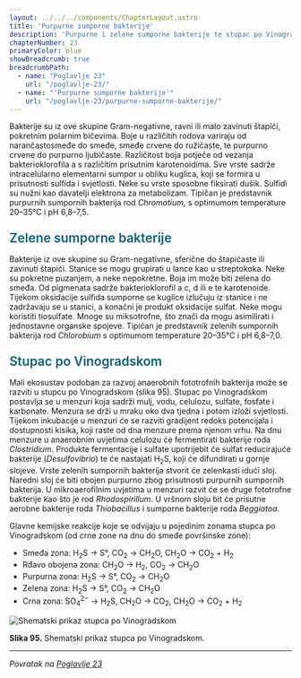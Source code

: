 ```yaml
---
layout: ../../../components/ChapterLayout.astro
title: 'Purpurne sumporne bakterije'
description: 'Purpurne i zelene sumporne bakterije te stupac po Vinogradskom'
chapterNumber: 23
primaryColor: blue
showBreadcrumb: true
breadcrumbPath:
  - name: "Poglavlje 23"
    url: "/poglavlje-23/"
  - name: "'Purpurne sumporne bakterije'"
    url: "/poglavlje-23/purpurne-sumporne-bakterije/"
---
```




Bakterije su iz ove skupine Gram-negativne, ravni ili malo zavinuti štapići, pokretnim polarnim bičevima. Boje u različitih rodova variraju od narančastosmeđe do smeđe, smeđe crvene do ružičaste, te purpurno crvene do purpurno ljubičaste. Različitost boja potječe od vezanja bakterioklorofila a s različitim prisutnim karotenoidima. Sve vrste sadrže intracelularno elementarni sumpor u obliku kuglica, koji se formira u prisutnosti sulfida i svjetlosti. Neke su vrste sposobne fiksirati dušik. Sulfidi su nužni kao davatelji elektrona za metabolizam. Tipičan je predstavnik purpurnih sumpornih bakterija rod *Chromatium*, s optimumom temperature 20–35°C i pH 6,8–7,5.

<h3 style="color: #096279; font-size: 1.4rem; font-weight: 600; margin: 1.5rem 0 1rem 0;">Zelene sumporne bakterije</h3>

Bakterije iz ove skupine su Gram-negativne, sferične do štapićaste ili zavinuti štapići. Stanice se mogu grupirati u lance kao u streptokoka. Neke su pokretne puzanjem, a neke nepokretne. Boja im može biti zelena do smeđa. Od pigmenata sadrže bakterioklorofil a c, d ili e te karotenoide. Tijekom oksidacije sulfida sumporne se kuglice izlučuju iz stanice i ne zadržavaju se u stanici, a konačni je produkt oksidacije sulfat. Neke mogu koristiti tiosulfate. Mnoge su miksotrofne, što znači da mogu asimilirati i jednostavne organske spojeve. Tipičan je predstavnik zelenih sumpornih bakterija rod *Chlorobium* s optimumom temperature 20–35°C i pH 6,8–7,0.

<h3 style="color: #096279; font-size: 1.4rem; font-weight: 600; margin: 1.5rem 0 1rem 0;">Stupac po Vinogradskom</h3>

Mali ekosustav podoban za razvoj anaerobnih fototrofnih bakterija može se razviti u stupcu po Vinogradskom (slika 95). Stupac po Vinogradskom postavlja se u menzuri koja sadrži mulj, vodu, celulozu, sulfate, fosfate i karbonate. Menzura se drži u mraku oko dva tjedna i potom izloži svjetlosti. Tijekom inkubacije u menzuri će se razviti gradijent redoks potencijala i dostupnosti kisika, koji raste od dna menzure prema njenom vrhu. Na dnu menzure u anaerobnim uvjetima celulozu će fermentirati bakterije roda *Clostridium*. Produkte fermentacije i sulfate upotrijebit će sulfat reducirajuće bakterije (*Desulfovibrio*) te će nastajati H<sub>2</sub>S, koji će difundirati u gornje slojeve. Vrste zelenih sumpornih bakterija stvorit će zelenkasti idući sloj. Naredni sloj će biti obojen purpurno zbog prisutnosti purpurnih sumpornih bakterija. U mikroaerofilnim uvjetima u menzuri razvit će se druge fototrofne bakterije kao što je rod *Rhodospirillum*. U vršnom sloju bit će prisutne aerobne bakterije roda *Thiobacillus* i sumporne bakterije roda *Beggiatoa*.

Glavne kemijske reakcije koje se odvijaju u pojedinim zonama stupca po Vinogradskom (od crne zone na dnu do smeđe površinske zone):

- Smeđa zona: H<sub>2</sub>S → S°, CO<sub>2</sub> → CH<sub>2</sub>O, CH<sub>2</sub>O → CO<sub>2</sub> + H<sub>2</sub>
- Rđavo obojena zona: CH<sub>2</sub>O → H<sub>2</sub>, CO<sub>2</sub> → CH<sub>2</sub>O
- Purpurna zona: H<sub>2</sub>S → S°, CO<sub>2</sub> → CH<sub>2</sub>O
- Zelena zona: H<sub>2</sub>S → S°, CO<sub>2</sub> → CH<sub>2</sub>O
- Crna zona: SO<sub>4</sub><sup>2−</sup> → H<sub>2</sub>S, CH<sub>2</sub>O → CO<sub>2</sub>, CH<sub>2</sub>O → CO<sub>2</sub> + H<sub>2</sub>

![Shematski prikaz stupca po Vinogradskom](/images/slika95.jpg)

**Slika 95.** Shematski prikaz stupca po Vinogradskom.

---

*Povratak na [Poglavlje 23](/poglavlje-23)*


